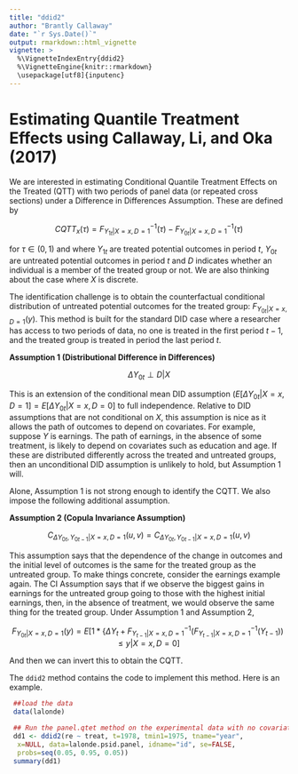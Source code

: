 ```yaml
---
title: "ddid2"
author: "Brantly Callaway"
date: "`r Sys.Date()`"
output: rmarkdown::html_vignette
vignette: >
  %\VignetteIndexEntry{ddid2}
  %\VignetteEngine{knitr::rmarkdown}
  \usepackage[utf8]{inputenc}
---
```


# Estimating Quantile Treatment Effects using Callaway, Li, and Oka (2017)

We are interested in estimating Conditional Quantile Treatment Effects on the Treated (QTT) with two periods of panel data (or repeated cross sections) under a Difference in Differences Assumption.  These are defined by 

$$ CQTT_x(\tau) = F^{-1}_{Y_{1t}|X=x,D=1}(\tau) - F^{-1}_{Y_{0t}|X=x,D=1}(\tau) $$

for $\tau \in (0,1)$ and where $Y_{1t}$ are treated potential outcomes in period $t$, $Y_{0t}$ are untreated potential outcomes in period $t$ and $D$ indicates whether an individual is a member of the treated group or not.  We are also thinking about the case where $X$ is discrete.

The identification challenge is to obtain the counterfactual conditional distribution of untreated potential outcomes for the treated group: $F_{Y_{0t}|X=x, D=1}(y)$.  This method is built for the standard DID case where a researcher has access to two periods of data, no one is treated in the first period $t-1$, and the treated group is treated in period the last period $t$.

**Assumption 1 (Distributional Difference in Differences)**

$$ \Delta Y_{0t} \perp D | X$$

This is an extension of the conditional  mean DID assumption ($E[\Delta Y_{0t}|X=x, D=1] = E[\Delta Y_{0t}|X=x,D=0]$ to full independence.  Relative to DID assumptions that are not conditional on $X$, this assumption is nice as it allows the path of outcomes to depend on covariates.  For example, suppose $Y$ is earnings.  The path of earnings, in the absence of some treatment, is likely to depend on covariates such as education and age.  If these are distributed differently across the treated and untreated groups, then an unconditional DID assumption is unlikely to hold, but Assumption 1 will.

Alone, Assumption 1 is not strong enough to identify the CQTT.  We also impose the following additional assumption.

**Assumption 2 (Copula Invariance Assumption)**

$$ C_{\Delta Y_{0t}, Y_{0t-1} | X=x,D=1}(u,v) = C_{\Delta Y_{0t}, Y_{0t-1} | X=x,D=1}(u,v) $$

This assumption says that the dependence of the change in outcomes and the initial level of outcomes is the same for the treated group as the untreated group.  To make things concrete, consider the earnings example again.  The CI Assumption says that if we observe the biggest gains in earnings for the untreated group going to those with the highest initial earnings, then, in the absence of treatment, we would observe the same thing for the treated group.  Under Assumption 1 and Assumption 2,

$$ F_{Y_{0t}|X=x,D=1}(y) = E[1*\{\Delta Y_t + F^{-1}_{Y_{t-1}|X=x,D=1}(F^{-1}_{Y_{t-1}|X=x,D=1}(Y_{t-1})) \leq y | X=x, D=0] $$

And then we can invert this to obtain the CQTT.

The `ddid2` method contains the code to implement this method.  Here is an example.

```r
 ##load the data
 data(lalonde)

 ## Run the panel.qtet method on the experimental data with no covariates
 dd1 <- ddid2(re ~ treat, t=1978, tmin1=1975, tname="year",
  x=NULL, data=lalonde.psid.panel, idname="id", se=FALSE,
  probs=seq(0.05, 0.95, 0.05))
 summary(dd1)
```